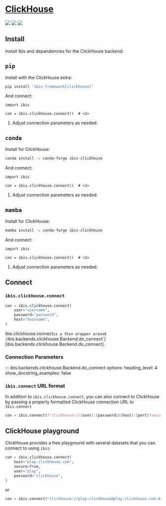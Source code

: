 # [ClickHouse](https://clickhouse.com/)

![](https://img.shields.io/badge/memtables-native-green?style=flat-square) ![](https://img.shields.io/badge/inputs-ClickHouse tables-blue?style=flat-square) ![](https://img.shields.io/badge/outputs-ClickHouse tables | CSV | pandas | Parquet | PyArrow-orange?style=flat-square)

## Install

Install Ibis and dependencies for the ClickHouse backend:

::: {.panel-tabset}

## `pip`

Install with the ClickHouse extra:

```.bash
pip install 'ibis-framework[clickhouse]'
```

And connect:

```.python
import ibis

con = ibis.clickhouse.connect()  # <1>
```

1. Adjust connection parameters as needed.

## `conda`

Install for ClickHouse:

```.bash
conda install -c conda-forge ibis-clickhouse
```

And connect:

```.python
import ibis

con = ibis.clickhouse.connect()  # <1>
```

1. Adjust connection parameters as needed.

## `mamba`

Install for ClickHouse:

```.bash
mamba install -c conda-forge ibis-clickhouse
```

And connect:

```.python
import ibis

con = ibis.clickhouse.connect()  # <1>
```

1. Adjust connection parameters as needed.

:::

## Connect

### `ibis.clickhouse.connect`

```python
con = ibis.clickhouse.connect(
    user="username",
    password="password",
    host="hostname",
)
```

::: {.callout-note}
ibis.clickhouse.connect` is a thin wrapper around [`ibis.backends.clickhouse.Backend.do_connect`][ibis.backends.clickhouse.Backend.do_connect].
:::

### Connection Parameters

<!-- prettier-ignore-start -->
::: ibis.backends.clickhouse.Backend.do_connect
    options:
      heading_level: 4
      show_docstring_examples: false
<!-- prettier-ignore-end -->

### `ibis.connect` URL format

In addition to `ibis.clickhouse.connect`, you can also connect to ClickHouse by
passing a properly formatted ClickHouse connection URL to `ibis.connect`

```python
con = ibis.connect(f"clickhouse://{user}:{password}@{host}:{port}?secure={secure}")
```

## ClickHouse playground

ClickHouse provides a free playground with several datasets that you can connect to using `ibis`:

```python
con = ibis.clickhouse.connect(
    host="play.clickhouse.com",
    secure=True,
    user="play",
    password="clickhouse",
)
```

or

```python
con = ibis.connect("clickhouse://play:clickhouse@play.clickhouse.com:443?secure=True")
```
